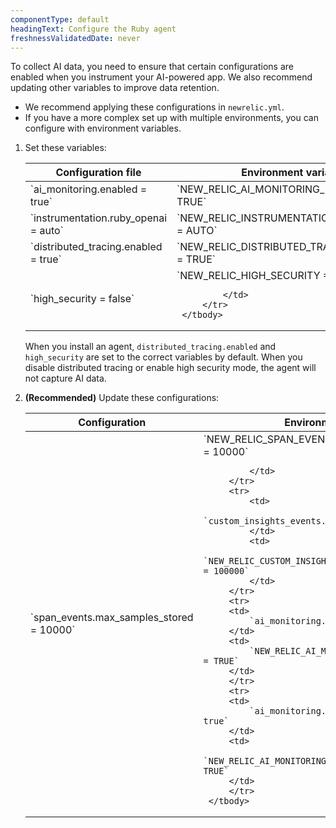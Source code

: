 ```yaml
---
componentType: default
headingText: Configure the Ruby agent
freshnessValidatedDate: never
---
```


To collect AI data, you need to ensure that certain configurations are enabled when you instrument your AI-powered app. We also recommend updating other variables to improve data retention.

* We recommend applying these configurations in `newrelic.yml`. 
* If you have a more complex set up with multiple environments, you can configure with environment variables.

1. Set these variables:

    <table>
        <thead>
            <tr>
                <th>
                    Configuration file
                </th>
                <th>
                    Environment variable
                </th>
            </tr>
        </thead>
        <tbody>
            <tr>
                <td>
                    `ai_monitoring.enabled = true`
                </td>
                <td>
                    `NEW_RELIC_AI_MONITORING_ENABLED = TRUE`
                </td>
            </tr>
            <tr>
                <td>
                    `instrumentation.ruby_openai = auto`
                </td>
                <td>
                    `NEW_RELIC_INSTRUMENTATION_RUBY_OPENAI = AUTO`
                </td>
            </tr>
            <tr>
                <td>
                    `distributed_tracing.enabled = true`
                </td>
                <td>
                    `NEW_RELIC_DISTRIBUTED_TRACING_ENABLED = TRUE`
                </td>
            </tr>
            <tr>
                <td>
                    `high_security = false`
                </td>
                <td>
                    `NEW_RELIC_HIGH_SECURITY = FALSE`

                </td>
            </tr>
        </tbody>
    </table>

    When you install an agent, `distributed_tracing.enabled` and `high_security` are set to the correct variables by default. When you disable distributed tracing or enable high security mode, the agent will not capture AI data. 

2. **(Recommended)** Update these configurations: 

    <table>
        <thead>
            <tr>
                <th>
                    Configuration
                </th>
                <th>
                    Environment variable
                </th>
            </tr>
        </thead>
        <tbody>
            <tr>
                <td>
                    `span_events.max_samples_stored = 10000`
                </td>
                <td>
                    `NEW_RELIC_SPAN_EVENTS_MAX_SAMPLES_STORED = 10000`

                </td>
            </tr>
            <tr>
                <td>
                    `custom_insights_events.max_samples_stored = 100000`
                </td>
                <td>
                    `NEW_RELIC_CUSTOM_INSIGHTS_EVENTS_MAX_SAMPLES_STORED = 100000`
                </td>
            </tr>
            <tr>
            <td>
                `ai_monitoring.streaming.enabled = true`
            </td>
            <td>
                `NEW_RELIC_AI_MONITORING_STREAMING_ENABLED = TRUE`
            </td>
            </tr>
            <tr>
            <td>
                `ai_monitoring.record_content.enabled = true`
            </td>
            <td>
                `NEW_RELIC_AI_MONITORING_RECORD_CONTENT_ENABLED = TRUE`
            </td>
            </tr>
        </tbody>
    </table>
